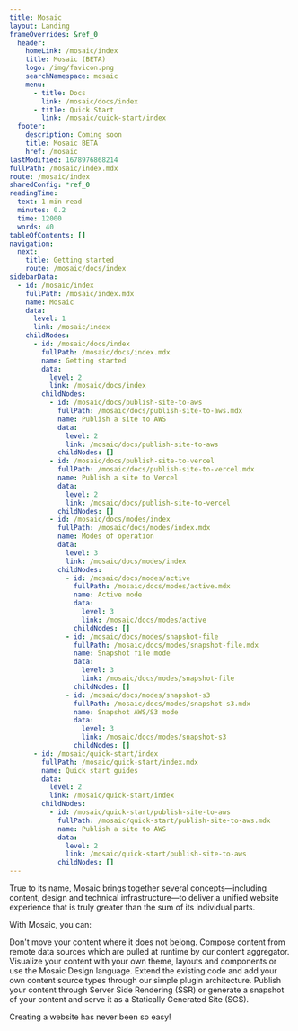 ```yaml
---
title: Mosaic
layout: Landing
frameOverrides: &ref_0
  header:
    homeLink: /mosaic/index
    title: Mosaic (BETA)
    logo: /img/favicon.png
    searchNamespace: mosaic
    menu:
      - title: Docs
        link: /mosaic/docs/index
      - title: Quick Start
        link: /mosaic/quick-start/index
  footer:
    description: Coming soon
    title: Mosaic BETA
    href: /mosaic
lastModified: 1678976868214
fullPath: /mosaic/index.mdx
route: /mosaic/index
sharedConfig: *ref_0
readingTime:
  text: 1 min read
  minutes: 0.2
  time: 12000
  words: 40
tableOfContents: []
navigation:
  next:
    title: Getting started
    route: /mosaic/docs/index
sidebarData:
  - id: /mosaic/index
    fullPath: /mosaic/index.mdx
    name: Mosaic
    data:
      level: 1
      link: /mosaic/index
    childNodes:
      - id: /mosaic/docs/index
        fullPath: /mosaic/docs/index.mdx
        name: Getting started
        data:
          level: 2
          link: /mosaic/docs/index
        childNodes:
          - id: /mosaic/docs/publish-site-to-aws
            fullPath: /mosaic/docs/publish-site-to-aws.mdx
            name: Publish a site to AWS
            data:
              level: 2
              link: /mosaic/docs/publish-site-to-aws
            childNodes: []
          - id: /mosaic/docs/publish-site-to-vercel
            fullPath: /mosaic/docs/publish-site-to-vercel.mdx
            name: Publish a site to Vercel
            data:
              level: 2
              link: /mosaic/docs/publish-site-to-vercel
            childNodes: []
          - id: /mosaic/docs/modes/index
            fullPath: /mosaic/docs/modes/index.mdx
            name: Modes of operation
            data:
              level: 3
              link: /mosaic/docs/modes/index
            childNodes:
              - id: /mosaic/docs/modes/active
                fullPath: /mosaic/docs/modes/active.mdx
                name: Active mode
                data:
                  level: 3
                  link: /mosaic/docs/modes/active
                childNodes: []
              - id: /mosaic/docs/modes/snapshot-file
                fullPath: /mosaic/docs/modes/snapshot-file.mdx
                name: Snapshot file mode
                data:
                  level: 3
                  link: /mosaic/docs/modes/snapshot-file
                childNodes: []
              - id: /mosaic/docs/modes/snapshot-s3
                fullPath: /mosaic/docs/modes/snapshot-s3.mdx
                name: Snapshot AWS/S3 mode
                data:
                  level: 3
                  link: /mosaic/docs/modes/snapshot-s3
                childNodes: []
      - id: /mosaic/quick-start/index
        fullPath: /mosaic/quick-start/index.mdx
        name: Quick start guides
        data:
          level: 2
          link: /mosaic/quick-start/index
        childNodes:
          - id: /mosaic/quick-start/publish-site-to-aws
            fullPath: /mosaic/quick-start/publish-site-to-aws.mdx
            name: Publish a site to AWS
            data:
              level: 2
              link: /mosaic/quick-start/publish-site-to-aws
            childNodes: []
---
```


<Hero
  description="Build powerful documentation sites using our NEW scalable solution, watch this space for more developments"
  eyebrow="Mosaic is currently in BETA"
  image="/img/hero.png"
  title="Mosaic"
  variant="fullWidth"
/>

True to its name, Mosaic brings together several concepts—including content, design and technical infrastructure—to deliver a unified website experience that is truly greater than the sum of its individual parts.

With Mosaic, you can:

<Cards>
  <Card step="01" title="Content Aggregator">
    Don't move your content where it does not belong. Compose content from remote data sources which
    are pulled at runtime by our content aggregator.
  </Card>
  <Card step="02" title="Fully Customisable">
    Visualize your content with your own theme, layouts and components or use the Mosaic Design
    language.
  </Card>
  <Card step="03" title="Easily Extended">
    Extend the existing code and add your own content source types through our simple plugin
    architecture.
  </Card>
  <Card step="04" title="Hybrid Deployment">
    Publish your content through Server Side Rendering (SSR) or generate a snapshot of your content
    and serve it as a Statically Generated Site (SGS).
  </Card>
</Cards>

Creating a website has never been so easy!
